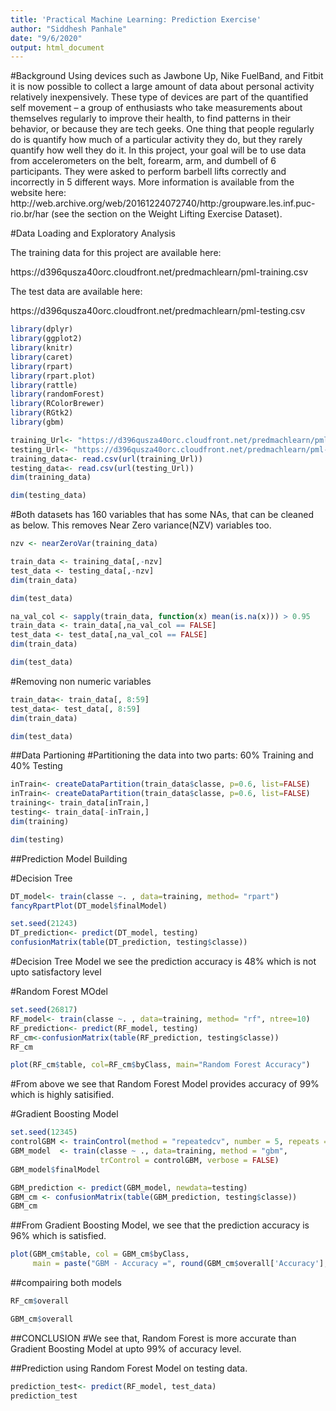 ---
title: 'Practical Machine Learning: Prediction Exercise'
author: "Siddhesh Panhale"
date: "9/6/2020"
output: html_document
---
#Background
Using devices such as Jawbone Up, Nike FuelBand, and Fitbit it is now possible to collect a large amount of data about personal activity relatively inexpensively. These type of devices are part of the quantified self movement – a group of enthusiasts who take measurements about themselves regularly to improve their health, to find patterns in their behavior, or because they are tech geeks. One thing that people regularly do is quantify how much of a particular activity they do, but they rarely quantify how well they do it. In this project, your goal will be to use data from accelerometers on the belt, forearm, arm, and dumbell of 6 participants. They were asked to perform barbell lifts correctly and incorrectly in 5 different ways. More information is available from the website here: http://web.archive.org/web/20161224072740/http:/groupware.les.inf.puc-rio.br/har (see the section on the Weight Lifting Exercise Dataset).

#Data Loading and Exploratory Analysis

The training data for this project are available here:

https://d396qusza40orc.cloudfront.net/predmachlearn/pml-training.csv

The test data are available here:

https://d396qusza40orc.cloudfront.net/predmachlearn/pml-testing.csv

```{r}
library(dplyr)
library(ggplot2)
library(knitr)
library(caret)
library(rpart)
library(rpart.plot)
library(rattle)
library(randomForest)
library(RColorBrewer)
library(RGtk2)
library(gbm)

training_Url<- "https://d396qusza40orc.cloudfront.net/predmachlearn/pml-training.csv"
testing_Url<- "https://d396qusza40orc.cloudfront.net/predmachlearn/pml-testing.csv"
training_data<- read.csv(url(training_Url))
testing_data<- read.csv(url(testing_Url))
dim(training_data)
```

```{r}
dim(testing_data)
```

#Both datasets has 160 variables that has some NAs, that can be cleaned as below. This removes Near Zero variance(NZV) variables too.
```{r}
nzv <- nearZeroVar(training_data)

train_data <- training_data[,-nzv]
test_data <- testing_data[,-nzv]
dim(train_data)
```

```{r}
dim(test_data)
```
```{r}
na_val_col <- sapply(train_data, function(x) mean(is.na(x))) > 0.95
train_data <- train_data[,na_val_col == FALSE]
test_data <- test_data[,na_val_col == FALSE]
dim(train_data)
```

```{r}
dim(test_data)  
```

#Removing non numeric variables
```{r}
train_data<- train_data[, 8:59]
test_data<- test_data[, 8:59]
dim(train_data)
```

```{r}
dim(test_data)
```

##Data Partioning
#Partitioning the data into two parts: 60% Training and 40% Testing
```{r}
inTrain<- createDataPartition(train_data$classe, p=0.6, list=FALSE)
inTrain<- createDataPartition(train_data$classe, p=0.6, list=FALSE)
training<- train_data[inTrain,]
testing<- train_data[-inTrain,]
dim(training)
```

```{r}
dim(testing)
```

##Prediction Model Building

#Decision Tree
```{r}
DT_model<- train(classe ~. , data=training, method= "rpart")
fancyRpartPlot(DT_model$finalModel)
```
```{r}
set.seed(21243)
DT_prediction<- predict(DT_model, testing)
confusionMatrix(table(DT_prediction, testing$classe)) 
```
#Decision Tree Model we see the prediction accuracy is 48% which is not upto satisfactory level

#Random Forest MOdel
```{r}
set.seed(26817)
RF_model<- train(classe ~. , data=training, method= "rf", ntree=10)
RF_prediction<- predict(RF_model, testing)
RF_cm<-confusionMatrix(table(RF_prediction, testing$classe))
RF_cm
```

```{r}
plot(RF_cm$table, col=RF_cm$byClass, main="Random Forest Accuracy")
```
#From above we see that Random Forest Model provides accuracy of 99% which is highly satisified.

<!-- ##Gradient Boosting Model -->
<!-- ```{r} -->
<!-- set.seed(9999) -->
<!-- gbm_model<- train(classe~., data=training, method="gbm", verbose= FALSE) -->
<!-- gbm_model$finalmodel -->
<!-- ``` -->

<!-- ```{r} -->
<!-- gbm_prediction<- predict(gbm_model, testing) -->
<!-- gbm_cm<-confusionMatrix(gbm_prediction, testing$classe) -->
<!-- gbm_cm -->
<!-- ``` -->
<!-- #Gradient Boosting Model we see the prediction accuracy is 96% which is satisfied -->
<!-- ```{r} -->
<!-- RF_cm$overall -->
<!-- ``` -->

<!-- ```{r} -->
<!-- gbm_cm$overall -->
<!-- ``` -->

#Gradient Boosting Model
```{r}
set.seed(12345)
controlGBM <- trainControl(method = "repeatedcv", number = 5, repeats = 1)
GBM_model  <- train(classe ~ ., data=training, method = "gbm",
                    trControl = controlGBM, verbose = FALSE)
GBM_model$finalModel
```

```{r}
GBM_prediction <- predict(GBM_model, newdata=testing)
GBM_cm <- confusionMatrix(table(GBM_prediction, testing$classe))
GBM_cm
```
##From Gradient Boosting Model, we see that the prediction accuracy is 96% which is satisfied.

```{r}
plot(GBM_cm$table, col = GBM_cm$byClass, 
     main = paste("GBM - Accuracy =", round(GBM_cm$overall['Accuracy'], 4)))
```

##compairing both models
```{r}
RF_cm$overall
```

```{r}
GBM_cm$overall
```

##CONCLUSION
#We see that, Random Forest is more accurate than Gradient Boosting Model at upto 99% of accuracy level.

##Prediction using Random Forest Model on testing data.
```{r}
prediction_test<- predict(RF_model, test_data)
prediction_test
```